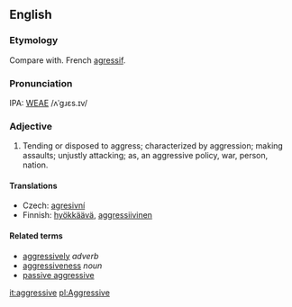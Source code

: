 ==English==
===Etymology===
Compare with. French [[agressif]].

===Pronunciation===
IPA: [[WEAE]] /ʌˈgɹɛs.ɪv/

===Adjective===
#Tending or disposed to aggress; characterized by aggression; making assaults; unjustly attacking; as, an aggressive  policy, war, person, nation.

====Translations====

*Czech: [[agresivní]]
*Finnish: [[hyökkäävä]], [[aggressiivinen]]

====Related terms====
*[[aggressively]] ''adverb''
*[[aggressiveness]] ''noun''
*[[passive aggressive]]

[[it:aggressive]]
[[pl:Aggressive]]